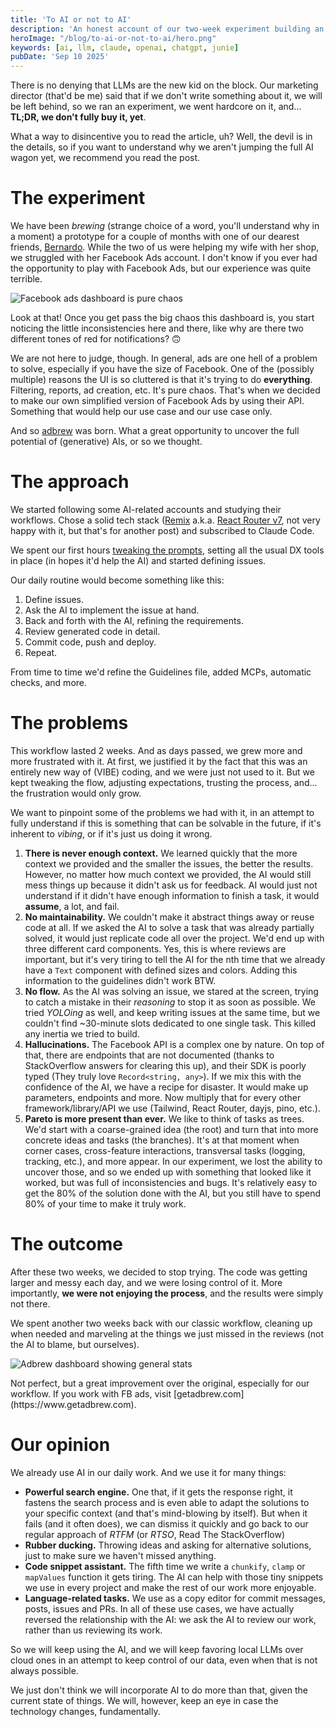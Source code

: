 ```yaml
---
title: 'To AI or not to AI'
description: 'An honest account of our two-week experiment building an app with AI assistance, exploring both the promise and frustrations of LLM-powered development workflows.'
heroImage: "/blog/to-ai-or-not-to-ai/hero.png"
keywords: [ai, llm, claude, openai, chatgpt, junie]
pubDate: 'Sep 10 2025'
---
```


There is no denying that LLMs are the new kid on the block. Our marketing director (that'd be me) said that if we don't write something about it, we will be left behind, so we ran an experiment, we went hardcore on it, and... **TL;DR, we don't fully buy it, yet**.

What a way to disincentive you to read the article, uh? Well, the devil is in the details, so if you want to understand why we aren't jumping the full AI wagon yet, we recommend you read the post.

# The experiment

We have been _brewing_ (strange choice of a word, you'll understand why in a moment) a prototype for a couple of months with one of our dearest friends, [Bernardo](https://www.bernardo.fyi/). While the two of us were helping my wife with her shop, we struggled with her Facebook Ads account. I don't know if you ever had the opportunity to play with Facebook Ads, but our experience was quite terrible.

![Facebook ads dashboard is pure chaos](/blog/to-ai-or-not-to-ai/fb-ads.png)

<p class="footnote">Look at that! Once you get pass the big chaos this dashboard is, you start noticing the little inconsistencies here and there, like why are there two different tones of red for notifications? 🙃</p>

We are not here to judge, though. In general, ads are one hell of a problem to solve, especially if you have the size of Facebook. One of the (possibly multiple) reasons the UI is so cluttered is that it's trying to do **everything**. Filtering, reports, ad creation, etc. It's pure chaos. That's when we decided to make our own simplified version of Facebook Ads by using their API. Something that would help our use case and our use case only.

And so [adbrew](https://www.getadbrew.com/) was born. What a great opportunity to uncover the full potential of (generative) AIs, or so we thought.

# The approach

We started following some AI-related accounts and studying their workflows. Chose a solid tech stack ([Remix](https://remix.run/) a.k.a. [React Router v7](https://reactrouter.com/home), not very happy with it, but that's for another post) and subscribed to Claude Code.

We spent our first hours [tweaking the prompts](https://www.anthropic.com/engineering/claude-code-best-practices), setting all the usual DX tools in place (in hopes it'd help the AI) and started defining issues.

Our daily routine would become something like this:

1. Define issues.
2. Ask the AI to implement the issue at hand.
3. Back and forth with the AI, refining the requirements.
4. Review generated code in detail.
5. Commit code, push and deploy.
6. Repeat.

From time to time we'd refine the Guidelines file, added MCPs, automatic checks, and more.

# The problems

This workflow lasted 2 weeks. And as days passed, we grew more and more frustrated with it. At first, we justified it by the fact that this was an entirely new way of (VIBE) coding, and we were just not used to it. But we kept tweaking the flow, adjusting expectations, trusting the process, and... the frustration would only grow.

We want to pinpoint some of the problems we had with it, in an attempt to fully understand if this is something that can be solvable in the future, if it's inherent to _vibing_, or if it's just us doing it wrong.

1. **There is never enough context.** We learned quickly that the more context we provided and the smaller the issues, the better the results. However, no matter how much context we provided, the AI would still mess things up because it didn't ask us for feedback. AI would just not understand if it didn't have enough information to finish a task, it would **assume**, a lot, and fail.
2. **No maintainability.** We couldn't make it abstract things away or reuse code at all. If we asked the AI to solve a task that was already partially solved, it would just replicate code all over the project. We'd end up with three different card components. Yes, this is where reviews are important, but it's very tiring to tell the AI for the nth time that we already have a `Text` component with defined sizes and colors. Adding this information to the guidelines didn't work BTW.
3. **No flow.** As the AI was solving an issue, we stared at the screen, trying to catch a mistake in their _reasoning_ to stop it as soon as possible. We tried _YOLOing_ as well, and keep writing issues at the same time, but we couldn't find ~30-minute slots dedicated to one single task. This killed any inertia we tried to build.
4. **Hallucinations.** The Facebook API is a complex one by nature. On top of that, there are endpoints that are not documented (thanks to StackOverflow answers for clearing this up), and their SDK is poorly typed (They truly love `Record<string, any>`). If we mix this with the confidence of the AI, we have a recipe for disaster. It would make up parameters, endpoints and more. Now multiply that for every other framework/library/API we use (Tailwind, React Router, dayjs, pino, etc.).
5. **Pareto is more present than ever.** We like to think of tasks as trees. We'd start with a coarse-grained idea (the root) and turn that into more concrete ideas and tasks (the branches). It's at that moment when corner cases, cross-feature interactions, transversal tasks (logging, tracking, etc.), and more appear. In our experiment, we lost the ability to uncover those, and so we ended up with something that looked like it worked, but was full of inconsistencies and bugs. It's relatively easy to get the 80% of the solution done with the AI, but you still have to spend 80% of your time to make it truly work.

# The outcome

After these two weeks, we decided to stop trying. The code was getting larger and messy each day, and we were losing control of it. More importantly, **we were not enjoying the process**, and the results were simply not there.

We spent another two weeks back with our classic workflow, cleaning up when needed and marveling at the things we just missed in the reviews (not the AI to blame, but ourselves).

![Adbrew dashboard showing general stats](/blog/to-ai-or-not-to-ai/adbrew.png)

<p class="footnote">Not perfect, but a great improvement over the original, especially for our workflow. If you work with FB ads, visit [getadbrew.com](https://www.getadbrew.com).</p>

# Our opinion

We already use AI in our daily work. And we use it for many things:

- **Powerful search engine.** One that, if it gets the response right, it fastens the search process and is even able to adapt the solutions to your specific context (and that's mind-blowing by itself). But when it fails (and it often does), we can dismiss it quickly and go back to our regular approach of _RTFM_ (or _RTSO_, Read The StackOverflow)
- **Rubber ducking.** Throwing ideas and asking for alternative solutions, just to make sure we haven't missed anything.
- **Code snippet assistant.** The fifth time we write a `chunkify`, `clamp` or `mapValues` function it gets tiring. The AI can help with those tiny snippets we use in every project and make the rest of our work more enjoyable.
- **Language-related tasks.** We use as a copy editor for commit messages, posts, issues and PRs. In all of these use cases, we have actually reversed the relationship with the AI: we ask the AI to review our work, rather than us reviewing its work.

So we will keep using the AI, and we will keep favoring local LLMs over cloud ones in an attempt to keep control of our data, even when that is not always possible.

We just don't think we will incorporate AI to do more than that, given the current state of things. We will, however, keep an eye in case the technology changes, fundamentally.
